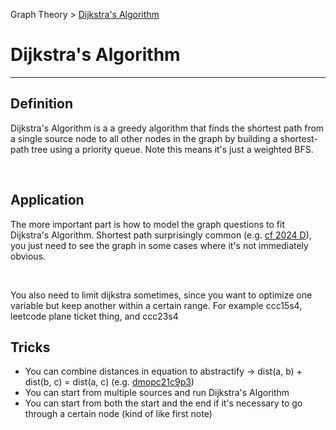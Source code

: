 Graph Theory > [Dijkstra's Algorithm](/docs/dijkstra/)
# Dijkstra's Algorithm
---

## Definition
Dijkstra's Algorithm is a a greedy algorithm that finds the shortest path from a single source node 
to all other nodes in the graph by building a shortest-path tree using a priority queue. Note this means
it's just a weighted BFS.

&nbsp;

## Application
The more important part is how to model the graph questions to fit Dijkstra's Algorithm.
Shortest path surprisingly common (e.g. [cf 2024 D](https://codeforces.com/contest/2024/problem/D)), you just
need to see the graph in some cases where it's not immediately obvious.

&nbsp;

You also need to limit dijkstra sometimes, since you want to optimize one variable but keep another within a certain range.
For example ccc15s4, leetcode plane ticket thing, and ccc23s4

## Tricks
- You can combine distances in equation to abstractify -> dist(a, b) + dist(b, c) = dist(a, c) (e.g. [dmopc21c9p3](https://dmoj.ca/problem/dmopc21c9p3))
- You can start from multiple sources and run Dijkstra's Algorithm
- You can start from both the start and the end if it's necessary to go through a certain node (kind of like first note)